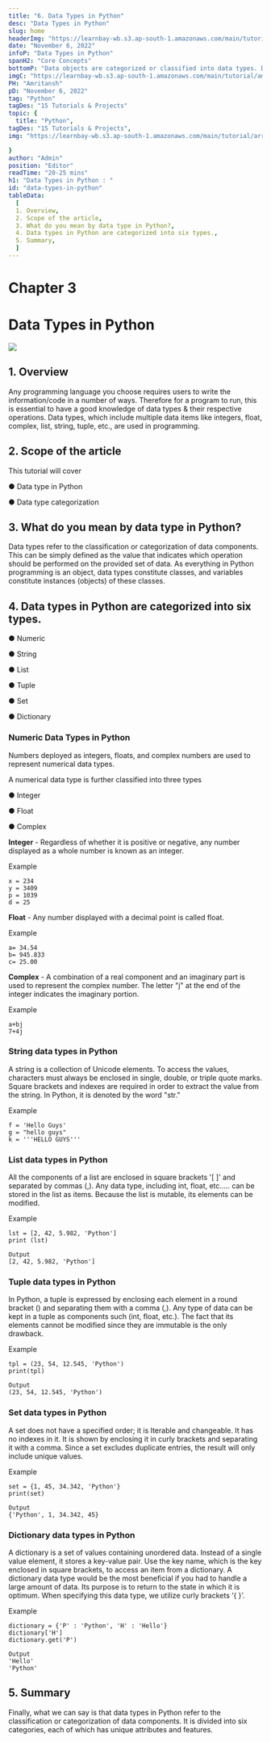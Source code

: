 ```yaml
---
title: "6. Data Types in Python"
desc: "Data Types in Python"
slug: home
headerImg: "https://learnbay-wb.s3.ap-south-1.amazonaws.com/main/tutorial/python.png"
date: "November 6, 2022"
infoP: "Data Types in Python"
spanH2: "Core Concepts"
bottomP: "Data objects are categorized or classified into data types. Data types, which include multiple data items like integers, float, complex, list, string, tuples, etc., are used in programming."
imgC: "https://learnbay-wb.s3.ap-south-1.amazonaws.com/main/tutorial/amritansh.png"
PH: "Amritansh"
pD: "November 6, 2022"
tag: "Python"
tagDes: "15 Tutorials & Projects"
topic: {
  title: "Python",
tagDes: "15 Tutorials & Projects",
img: "https://learnbay-wb.s3.ap-south-1.amazonaws.com/main/tutorial/arrow.png"

}
author: "Admin"
position: "Editor"
readTime: "20-25 mins"
h1: "Data Types in Python : "
id: "data-types-in-python"
tableData:
  [
  1. Overview, 
  2. Scope of the article,  
  3. What do you mean by data type in Python?,  
  4. Data types in Python are categorized into six types.,  
  5. Summary,
  ]
---
```


# Chapter 3


# Data Types in Python


<img src="https://learnbay-wb.s3.ap-south-1.amazonaws.com/main/tutorial/Python+variable-main+banner.jpg"></img>



## 1. Overview

Any programming language you choose requires users to write the information/code in a number of ways. Therefore for a program to run, this is essential to have a good knowledge of data types & their respective operations. Data types, which include multiple data items like integers, float, complex, list, string, tuple, etc., are used in programming.

 


## 2. Scope of the article

This tutorial will cover


●      Data type in Python


●      Data type categorization

 


## 3. What do you mean by data type in Python?

Data types refer to the classification or categorization of data components. This can be simply defined as the value that indicates which operation should be performed on the provided set of data. As everything in Python programming is an object, data types constitute classes, and variables constitute instances (objects) of these classes.

 


## 4. Data types in Python are categorized into six types.

 


●      Numeric


●      String


●      List


●      Tuple


●      Set


●      Dictionary

 


### Numeric Data Types in Python

Numbers deployed as integers, floats, and complex numbers are used to represent numerical data types.

 

A numerical data type is further classified into three types


●      Integer


●      Float


●      Complex

 

**Integer** - Regardless of whether it is positive or negative, any number displayed as a whole number is known as an integer.

 

Example


```
x = 234
y = 3409
p = 1039
d = 25
```


 

**Float** - Any number displayed with a decimal point is called float.

 

Example

 


```
a= 34.54
b= 945.833
c= 25.00
```


 

**Complex** -  A combination of a real component and an imaginary part is used to represent the complex number. The letter "j" at the end of the integer indicates the imaginary portion.

 

Example


```
a+bj
7+4j
```


 


### **String data types in Python**

A string is a collection of Unicode elements. To access the values, characters must always be enclosed in single, double, or triple quote marks. Square brackets and indexes are required in order to extract the value from the string. In Python, it is denoted by the word "str."

 

Example


```
f = 'Hello Guys'
g = "hello guys"
k = '''HELLO GUYS'''
```


 


### **List data types in Python**

All the components of a list are enclosed in square brackets '[ ]' and separated by commas (,). Any data type, including int, float, etc..… can be stored in the list as items. Because the list is mutable, its elements can be modified.

 

Example


```
lst = [2, 42, 5.982, 'Python']
print (lst)
 
Output
[2, 42, 5.982, 'Python']
```


 


### **Tuple data types in Python**

In Python, a tuple is expressed by enclosing each element in a round bracket () and separating them with a comma (,). Any type of data can be kept in a tuple as components such (int, float, etc.). The fact that its elements cannot be modified since they are immutable is the only drawback.

 

Example


```
tpl = (23, 54, 12.545, 'Python')
print(tpl)
 
Output
(23, 54, 12.545, 'Python')
```


 


### **Set data types in Python**

A set does not have a specified order; it is Iterable and changeable. It has no indexes in it. It is shown by enclosing it in curly brackets and separating it with a comma. Since a set excludes duplicate entries, the result will only include unique values.

 

Example


```
set = {1, 45, 34.342, 'Python'}
print(set)
 
Output
{'Python', 1, 34.342, 45}
```


 


### **Dictionary data types in Python**

A dictionary is a set of values containing unordered data. Instead of a single value element, it stores a key-value pair. Use the key name, which is the key enclosed in square brackets, to access an item from a dictionary. A dictionary data type would be the most beneficial if you had to handle a large amount of data. Its purpose is to return to the state in which it is optimum. When specifying this data type, we utilize curly brackets ‘{ }’.

 

Example


```
dictionary = {'P' : 'Python', 'H' : 'Hello'}
dictionary['H']
dictionary.get('P')
```


 


```
Output
'Hello'
'Python'
```



## 5. Summary

 

Finally, what we can say is that data types in Python refer to the classification or categorization of data components. It is divided into six categories, each of which has unique attributes and features.
